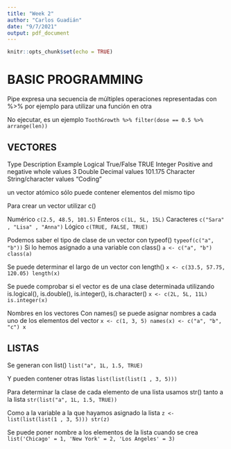 ```yaml
---
title: "Week 2"
author: "Carlos Guadián"
date: "9/7/2021"
output: pdf_document
---
```


````r
knitr::opts_chunk$set(echo = TRUE)
````

# BASIC PROGRAMMING

Pipe expresa una secuencia de múltiples operaciones representadas con 
%>% por ejemplo para utilizar una función en otra

No ejecutar, es un ejemplo
````ToothGrowth %>% filter(dose == 0.5 %>% arrange(len))
````

## VECTORES

Type	        Description 	                        Example
Logical 	    True/False 	                          TRUE
Integer 	    Positive and negative whole values	  3
Double 	      Decimal values 	                      101.175
Character 	  String/character values	              “Coding" 

un vector atómico sólo puede contener elementos del mismo tipo

Para crear un vector utilizar c()

Numérico
````c(2.5, 48.5, 101.5)
````
Enteros
````c(1L, 5L, 15L)
````
Caracteres
````c("Sara" , "Lisa" , "Anna")````
Lógico
````c(TRUE, FALSE, TRUE)````

Podemos saber el tipo de clase de un vector con typeof()
````typeof(c("a", "b"))````
Si lo hemos asignado a una variable con class()
````a <- c("a", "b")
class(a)````

Se puede determinar el largo de un vector con length() 
````x <- c(33.5, 57.75, 120.05)
length(x)````

Se puede comprobar si el vector es de una clase determinada utilizando
is.logical(), is.double(), is.integer(), is.character()
````x <- c(2L, 5L, 11L)
is.integer(x)````

Nombres en los vectores
Con names() se puede asignar nombres a cada uno de los elementos del vector
````x <- c(1, 3, 5)
names(x) <- c("a", "b", "c")
x````

## LISTAS

Se generan con list()
````list("a", 1L, 1.5, TRUE)````

Y pueden contener otras listas
````list(list(list(1 , 3, 5)))````

Para determinar la clase de cada elemento de una lista usamos str() tanto a la lista
````str(list("a", 1L, 1.5, TRUE))````

Como a la variable a la que hayamos asignado la lista
````z <- list(list(list(1 , 3, 5)))
str(z)````

Se puede poner nombre a los elementos de la lista cuando se crea
````list('Chicago' = 1, 'New York' = 2, 'Los Angeles' = 3)````

